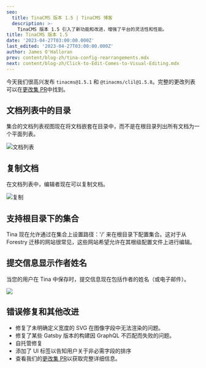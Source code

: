 ```yaml
---
seo:
  title: TinaCMS 版本 1.5 | TinaCMS 博客
  description: >-
    TinaCMS 版本 1.5 引入了新功能和改进，增强了平台的灵活性和性能。
title: TinaCMS 版本 1.5
date: '2023-04-27T03:00:00.000Z'
last_edited: '2023-04-27T03:00:00.000Z'
author: James O'Halloran
prev: content/blog-zh/tina-config-rearrangements.mdx
next: content/blog-zh/Click-to-Edit-Comes-to-Visual-Editing.mdx
---
```


今天我们很高兴发布 `tinacms@1.5.1` 和 `@tinacms/clil@1.5.8`。完整的更改列表可以在[更改集 PR](https://github.com/tinacms/tinacms/pull/3819 "changesets PR")中找到。

## 文档列表中的目录

集合的文档列表视图现在将文档嵌套在目录中，而不是在根目录列出所有文档为一个平面列表。

![文档列表](/img/blog/TinaCMS-Version-1-5/directories.png)

## 复制文档

在文档列表中，编辑者现在可以复制文档。

![复制](/img/blog/TinaCMS-Version-1-5/duplicate.png)

## 支持根目录下的集合

Tina 现在允许通过在集合上设置路径：'/' 来在根目录下配置集合。这对于从 Forestry 迁移的网站很常见，这些网站希望允许在其根级配置文件上进行编辑。

## 提交信息显示作者姓名

当您的用户在 Tina 中保存时，提交信息现在包括作者的姓名（或电子邮件）。

![](/img/blog/TinaCMS-Version-1-5/commit_message.png)

## 错误修复和其他改进

* 修复了未明确定义宽度的 SVG 在图像字段中无法渲染的问题。
* 修复了某些 Gatsby 版本的构建因 GraphQL 不匹配而失败的问题。
* 自托管修复
* 添加了 UI 标签以告知用户关于非必需字段的排序
* 查看我们的[更改集 PR](https://github.com/tinacms/tinacms/pull/3819 "Changeset PR")以获取完整详细信息。